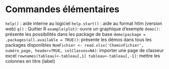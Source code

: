 # Commandes élémentaires
`help()` : aide interne au logiciel
`help.start()` : aide au format htlm (version web)
`q()` : Quitter R
`example(plot)`: ouvre un graphique d'exemple
`demo()`: présente les possibilités dans les package de base
`demo(package = .packages(all.available = TRUE))`: présente les démos dans tous les packages disponibles
`NomFichier <- read.xlsx('CheminFichier', numéro_page, header=TRUE, colClasses=NA)`: importer une page de classeur excel
`rownames(tableau)<-tableau[,1]
tableau<-tableau[,-1]`: mettre les colonnes en titre (label)
